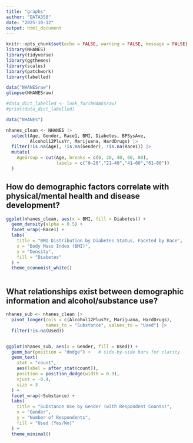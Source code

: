 ```yaml
---
title: "graphs"
author: "DATA350"
date: "2025-10-12"
output: html_document
---
```


```r
knitr::opts_chunk$set(echo = FALSE, warning = FALSE, message = FALSE)
library(NHANES)
library(tidyverse)
library(ggthemes)
library(scales)
library(patchwork)
library(labelled)

```

```r
data("NHANESraw")
glimpse(NHANESraw)

```

```r
#data_dict_labelled <- look_for(NHANESraw)
#print(data_dict_labelled)
```

```r

data("NHANES")

nhanes_clean <- NHANES |>
  select(Age, Gender, Race1, BMI, Diabetes, BPSysAve,
         Alcohol12PlusYr, Marijuana, HardDrugs) |>
  filter(!is.na(Age), !is.na(Gender), !is.na(Race1)) |>
  mutate(
    AgeGroup = cut(Age, breaks = c(0, 20, 40, 60, 80),
                   labels = c("0–20","21–40","41–60","61–80"))
  )


```
## How do demographic factors correlate with physical/mental health and disease development?
```r
ggplot(nhanes_clean, aes(x = BMI, fill = Diabetes)) +
  geom_density(alpha = 0.5) +
  facet_wrap(~Race1) +
  labs(
    title = "BMI Distribution by Diabetes Status, Faceted by Race",
    x = "Body Mass Index (BMI)",
    y = "Density",
    fill = "Diabetes"
  ) +
  theme_economist_white()



```

## What relationships exist between demographic information and alcohol/substance use?

```r

nhanes_sub <- nhanes_clean |>
  pivot_longer(cols = c(Alcohol12PlusYr, Marijuana, HardDrugs),
               names_to = "Substance", values_to = "Used") |>
  filter(!is.na(Used))


ggplot(nhanes_sub, aes(x = Gender, fill = Used)) +
  geom_bar(position = "dodge") +   # side-by-side bars for clarity
  geom_text(
    stat = "count",
    aes(label = after_stat(count)),
    position = position_dodge(width = 0.9),
    vjust = -0.4,
    size = 3
  ) +
  facet_wrap(~Substance) +
  labs(
    title = "Substance Use by Gender (with Respondent Counts)",
    x = "Gender",
    y = "Number of Respondents",
    fill = "Used (Yes/No)"
  ) +
  theme_minimal()


```

